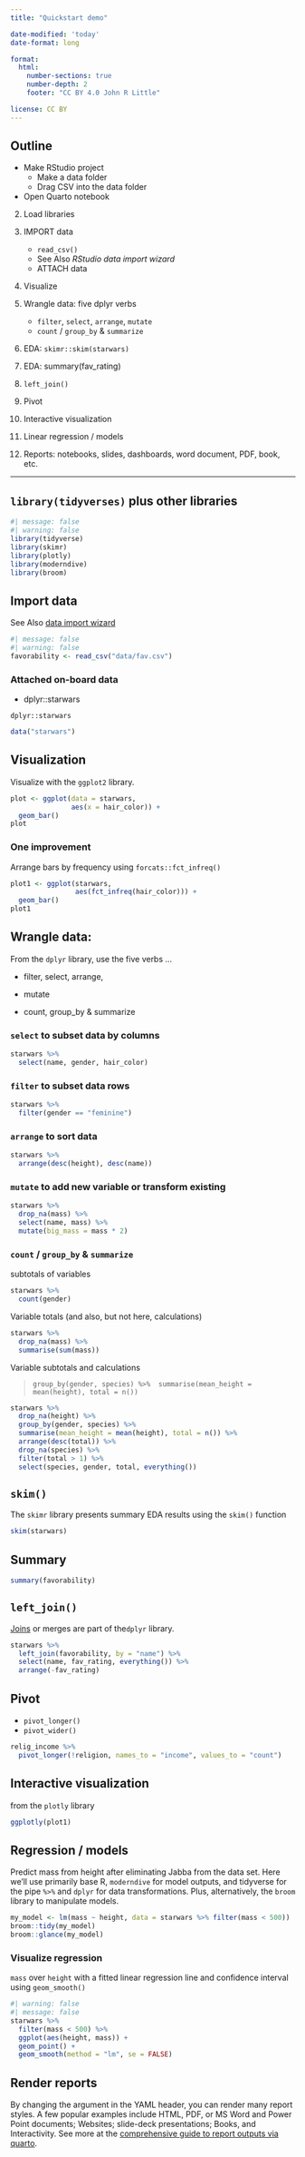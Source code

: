 ```yaml
---
title: "Quickstart demo"

date-modified: 'today'
date-format: long

format: 
  html:
    number-sections: true
    number-depth: 2
    footer: "CC BY 4.0 John R Little"

license: CC BY   
---
```


## Outline

-   Make RStudio project
    -   Make a data folder
    -   Drag CSV into the data folder
-   Open Quarto notebook

2.  Load libraries

3.  IMPORT data

    -   `read_csv()`
    -   See Also *RStudio data import wizard*
    -   ATTACH data

4.  Visualize

5.  Wrangle data: five dplyr verbs

    -   `filter`, `select`, `arrange`, `mutate`
    -   `count` / `group_by` & `summarize`

6.  EDA: `skimr::skim(starwars)`

7.  EDA: summary(fav_rating)

8.  `left_join()`

9.  Pivot

10. Interactive visualization

11. Linear regression / models

12. Reports: notebooks, slides, dashboards, word document, PDF, book, etc.

------------------------------------------------------------------------

## `library(tidyverses)` plus other libraries

```r
#| message: false
#| warning: false
library(tidyverse)
library(skimr)
library(plotly)
library(moderndive)
library(broom)
```

## Import data

See Also [data import wizard](https://support.rstudio.com/hc/en-us/articles/218611977-Importing-Data-with-RStudio)

```r
#| message: false
#| warning: false
favorability <- read_csv("data/fav.csv")
```

### Attached on-board data

-   dplyr::starwars

`dplyr::starwars`

```r
data("starwars")
```

## Visualization

Visualize with the `ggplot2` library.

```r
plot <- ggplot(data = starwars, 
               aes(x = hair_color)) + 
  geom_bar()
plot
```

### One improvement

Arrange bars by frequency using `forcats::fct_infreq()`

```r
plot1 <- ggplot(starwars, 
                aes(fct_infreq(hair_color))) + 
  geom_bar()
plot1
```

## Wrangle data:

From the `dplyr` library, use the five verbs ...

-   filter, select, arrange,

-   mutate

-   count, group_by & summarize

### `select` to subset data by columns

```r
starwars %>% 
  select(name, gender, hair_color)
```

### `filter` to subset data rows

```r
starwars %>% 
  filter(gender == "feminine")
```

### `arrange` to sort data

```r
starwars %>% 
  arrange(desc(height), desc(name))
```

### `mutate` to add new variable or transform existing

```r
starwars %>%
  drop_na(mass) %>% 
  select(name, mass) %>% 
  mutate(big_mass = mass * 2)
```

### `count` / `group_by` & `summarize`

subtotals of variables

```r
starwars %>% 
  count(gender)
```

Variable totals (and also, but not here, calculations)

```r
starwars %>% 
  drop_na(mass) %>% 
  summarise(sum(mass))
```

Variable subtotals and calculations

> `group_by(gender, species) %>%  summarise(mean_height = mean(height), total = n())`

```r
starwars %>% 
  drop_na(height) %>% 
  group_by(gender, species) %>% 
  summarise(mean_height = mean(height), total = n()) %>% 
  arrange(desc(total)) %>%
  drop_na(species) %>%
  filter(total > 1) %>% 
  select(species, gender, total, everything())
```

## `skim()`

The `skimr` library presents summary EDA results using the `skim()` function

```r
skim(starwars)
```

## Summary

```r
summary(favorability)
```

## `left_join()`

[Joins](https://dplyr.tidyverse.org/articles/two-table.html) or merges are part of the`dplyr` library.

```r
starwars %>% 
  left_join(favorability, by = "name") %>% 
  select(name, fav_rating, everything()) %>% 
  arrange(-fav_rating)
```

## Pivot

-   `pivot_longer()`
-   `pivot_wider()`

```r
relig_income %>%
  pivot_longer(!religion, names_to = "income", values_to = "count")
```

## Interactive visualization

from the `plotly` library

```r
ggplotly(plot1)
```

## Regression / models

Predict mass from height after eliminating Jabba from the data set. Here we'll use primarily base R, `moderndive` for model outputs, and tidyverse for the pipe `%>%` and `dplyr` for data transformations. Plus, alternatively, the `broom` library to manipulate models.

```r
my_model <- lm(mass ~ height, data = starwars %>% filter(mass < 500))
broom::tidy(my_model)
broom::glance(my_model)
```

### Visualize regression

`mass` over `height` with a fitted linear regression line and confidence interval using `geom_smooth()`

```r
#| warning: false
#| message: false
starwars %>% 
  filter(mass < 500) %>%
  ggplot(aes(height, mass)) +
  geom_point() +
  geom_smooth(method = "lm", se = FALSE)
```

## Render reports

By changing the argument in the YAML header, you can render many report styles. A few popular examples include HTML, PDF, or MS Word and Power Point documents; Websites; slide-deck presentations; Books, and Interactivity. See more at the [comprehensive guide to report outputs via quarto](https://quarto.org/docs/guide/).
